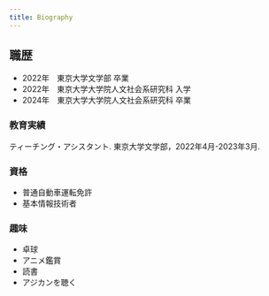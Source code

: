 ---
title: Biography
---

## 職歴

* 2022年　東京大学文学部 卒業
* 2022年　東京大学大学院人文社会系研究科 入学
* 2024年　東京大学大学院人文社会系研究科 卒業


### 教育実績

ティーチング・アシスタント. 東京大学文学部，2022年4月-2023年3月.

### 資格

* 普通自動車運転免許
* 基本情報技術者

### 趣味

* 卓球
* アニメ鑑賞
* 読書
* アジカンを聴く






